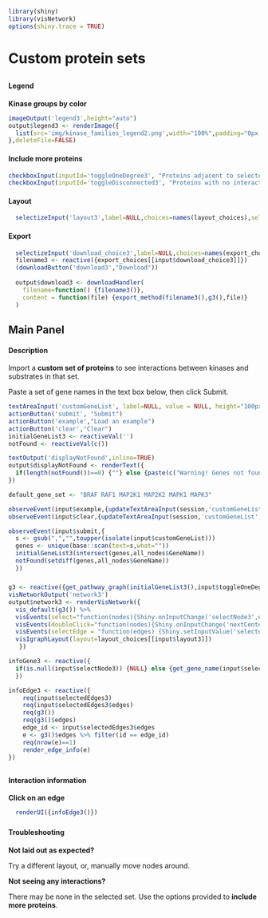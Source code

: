 ```r
library(shiny)
library(visNetwork)
options(shiny.trace = TRUE)
```
# Custom protein sets
##  {.sidebar data-width="200" .opening-page-text}

#### Legend
<p class='options-text'><b>Kinase groups by color</b></p>
```r
imageOutput('legend3',height="auto")
output$legend3 <- renderImage({
  list(src='img/kinase_families_legend2.png',width="100%",padding="0px 0px 5px 0px")
},deleteFile=FALSE)
```

#### Include more proteins
```r
checkboxInput(inputId='toggleOneDegree3', "Proteins adjacent to selected set", value = FALSE)
checkboxInput(inputId='toggleDisconnected3', "Proteins with no interactions", value = FALSE)
```

#### Layout 
```r
  selectizeInput('layout3',label=NULL,choices=names(layout_choices),selected="Default",multiple=FALSE)
```

#### Export
```r
  selectizeInput('download_choice3',label=NULL,choices=names(export_choices))
  filename3 <- reactive({export_choices[[input$download_choice3]]})
  (downloadButton('download3',"Download"))
  
  output$download3 <- downloadHandler(
    filename=function() {filename3()},
    content = function(file) {export_method(filename3(),g3(),file)}
  )
```

## Main Panel {data-width=1000}
#### Description {.opening-page-text}
Import a <b>custom set of proteins</b> to see interactions between kinases and substrates in that set. 

Paste a set of gene names in the text box below, then click Submit.

  
```r


textAreaInput('customGeneList', label=NULL, value = NULL, height="100px",width = "98%")
actionButton('submit', "Submit")
actionButton('example',"Load an example")
actionButton('clear',"Clear")
initialGeneList3 <- reactiveVal('')
notFound <- reactiveVal(c())

textOutput('displayNotFound',inline=TRUE)
output$displayNotFound <- renderText({
  if(length(notFound())==0) {""} else {paste(c("Warning! Genes not found: ",notFound()))}
})

default_gene_set <- "BRAF RAF1 MAP2K1 MAP2K2 MAPK1 MAPK3"

observeEvent(input$example,{updateTextAreaInput(session,'customGeneList', value=paste(default_gene_set))})
observeEvent(input$clear,{updateTextAreaInput(session,'customGeneList', value="")})

observeEvent(input$submit,{
  s <- gsub(",","",toupper(isolate(input$customGeneList)))
  genes <- unique(base::scan(text=s,what=""))
  initialGeneList3(intersect(genes,all_nodes$GeneName))
  notFound(setdiff(genes,all_nodes$GeneName))
  })

```
##### {}
### {}
```r
g3 <- reactive({get_pathway_graph(initialGeneList3(),input$toggleOneDegree3,input$toggleDisconnected3)})
visNetworkOutput('network3')
output$network3 <- renderVisNetwork({
  vis_default(g3()) %>%
  visEvents(select="function(nodes){Shiny.onInputChange('selectNode3',nodes.nodes);}") %>%
  visEvents(doubleClick="function(nodes){Shiny.onInputChange('nextCenterNode',nodes.nodes)}") %>%
  visEvents(selectEdge = "function(edges) {Shiny.setInputValue('selectedEdges3', edges);}") %>%
  visIgraphLayout(layout=layout_choices[[input$layout3]])
   })

infoGene3 <- reactive({
  if(is.null(input$selectNode3)) {NULL} else {get_gene_name(input$selectNode3)}
  })

infoEdge3 <- reactive({
    req(input$selectedEdges3)
    req(input$selectedEdges3$edges)
    req(g3())
    req(g3()$edges)
    edge_id <- input$selectedEdges3$edges
    e <- g3()$edges %>% filter(id == edge_id)
    req(nrow(e)==1)
    render_edge_info(e)
})

```

##  {data-width="300" .opening-page-text}
### {}
#### Interaction information
<p class='options-text'> <b> Click on an edge</b> </p>

```r
  renderUI({infoEdge3()})
```
### {}
#### Troubleshooting
<div class="options-text">

<p><b>Not laid out as expected? </b></p>
<p>Try a different layout, or, manually move nodes around.</p>
  
<p><b>Not seeing any interactions?</b></p>
<p>There may be none in the selected set. Use the options provided to <b>include more proteins</b>. </p>
</div>